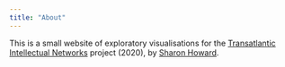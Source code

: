 ```yaml
---
title: "About"
---
```


This is a small website of exploratory visualisations for the [Transatlantic Intellectual Networks](https://research.ncl.ac.uk/atnu/projects/transatlanticintellectualnetworks/) project (2020), by [Sharon Howard](https://sharonhoward.org).
